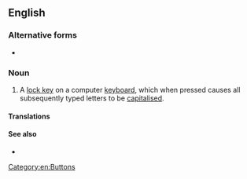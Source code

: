 {{also|capslock|caps lock}}
==English==

===Alternative forms===
* {{l|en|caps lock}}

===Noun===
{{en-noun|head=[[caps|Caps]] [[lock|Lock]]}}

# {{lb|en|computing}} A [[lock key]] on a computer [[keyboard]], which when pressed causes all subsequently typed letters to be [[capitalised]].

====Translations====
{{trans-see|capslock}}

====See also====
* {{list:computer keys/en}}

[[Category:en:Buttons]]